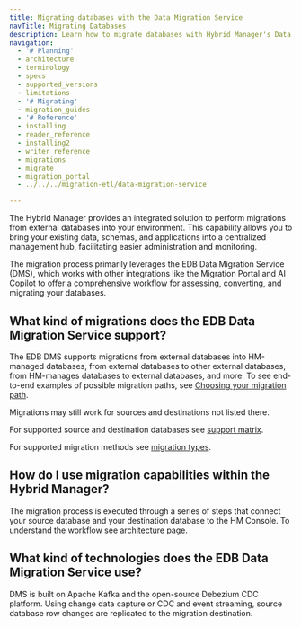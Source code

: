 ```yaml
---
title: Migrating databases with the Data Migration Service
navTitle: Migrating Databases
description: Learn how to migrate databases with Hybrid Manager's Data Migration Service (DMS).
navigation:
  - '# Planning'
  - architecture
  - terminology
  - specs
  - supported_versions
  - limitations
  - '# Migrating'
  - migration_guides
  - '# Reference'
  - installing
  - reader_reference
  - installing2
  - writer_reference
  - migrations
  - migrate
  - migration_portal
  - ../../../migration-etl/data-migration-service

---
```


The Hybrid Manager provides an integrated solution to perform migrations from external databases into your environment. This capability allows you to bring your existing data, schemas, and applications into a centralized management hub, facilitating easier administration and monitoring.

The migration process primarily leverages the EDB Data Migration Service (DMS), which works with other integrations like the Migration Portal and AI Copilot to offer a comprehensive workflow for assessing, converting, and migrating your databases.

## What kind of migrations does the EDB Data Migration Service support?

The EDB DMS supports migrations from external databases into HM-managed databases, from external databases to other external databases, from HM-manages databases to external databases, and more. To see end-to-end examples of possible migration paths, see [Choosing your migration path](/edb-postgres-ai/hybrid-manager/using_hybrid_manager/migration/migration_guides/).

Migrations may still work for sources and destinations not listed there.

For supported source and destination databases see [support matrix](supported_versions). 

For supported migration methods see [migration types](terminology/#migration-types).

## How do I use migration capabilities within the Hybrid Manager? 

The migration process is executed through a series of steps that connect your source database and your destination database to the HM Console.
To understand the workflow see [architecture page](architexture).

## What kind of technologies does the EDB Data Migration Service use?

DMS is built on Apache Kafka and the open-source Debezium CDC platform. Using change data capture or CDC and event streaming, source database row changes are replicated to the migration destination.
